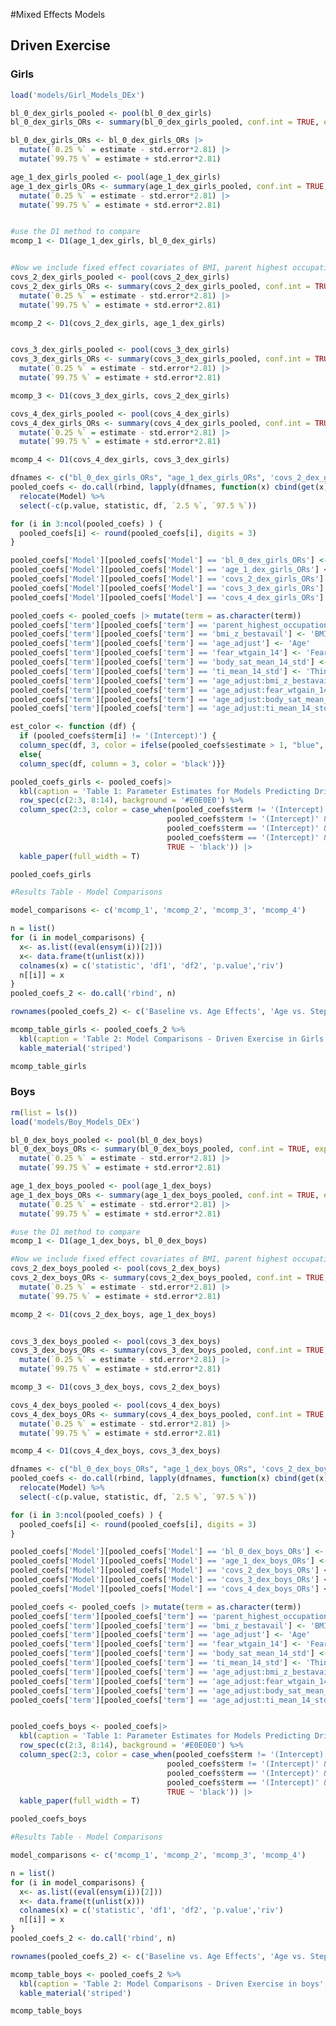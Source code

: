 
#Mixed Effects Models

## Driven Exercise

### Girls

```r
load('models/Girl_Models_DEx')

bl_0_dex_girls_pooled <- pool(bl_0_dex_girls)
bl_0_dex_girls_ORs <- summary(bl_0_dex_girls_pooled, conf.int = TRUE, exponentiate = TRUE) 

bl_0_dex_girls_ORs <- bl_0_dex_girls_ORs |>  
  mutate(`0.25 %` = estimate - std.error*2.81) |> 
  mutate(`99.75 %` = estimate + std.error*2.81)

age_1_dex_girls_pooled <- pool(age_1_dex_girls)
age_1_dex_girls_ORs <- summary(age_1_dex_girls_pooled, conf.int = TRUE, exponentiate = TRUE)  |> 
  mutate(`0.25 %` = estimate - std.error*2.81) |> 
  mutate(`99.75 %` = estimate + std.error*2.81)


#use the D1 method to compare 
mcomp_1 <- D1(age_1_dex_girls, bl_0_dex_girls)


#Now we include fixed effect covariates of BMI, parent highest occupation, and eating disorder cogitions at age 14: thin-ideal internalization, body dissatisfaction, and fear of weight gain
covs_2_dex_girls_pooled <- pool(covs_2_dex_girls)
covs_2_dex_girls_ORs <- summary(covs_2_dex_girls_pooled, conf.int = TRUE, exponentiate = TRUE)|> 
  mutate(`0.25 %` = estimate - std.error*2.81) |> 
  mutate(`99.75 %` = estimate + std.error*2.81)

mcomp_2 <- D1(covs_2_dex_girls, age_1_dex_girls)


covs_3_dex_girls_pooled <- pool(covs_3_dex_girls)
covs_3_dex_girls_ORs <- summary(covs_3_dex_girls_pooled, conf.int = TRUE, exponentiate = TRUE)|> 
  mutate(`0.25 %` = estimate - std.error*2.81) |> 
  mutate(`99.75 %` = estimate + std.error*2.81)

mcomp_3 <- D1(covs_3_dex_girls, covs_2_dex_girls)

covs_4_dex_girls_pooled <- pool(covs_4_dex_girls)
covs_4_dex_girls_ORs <- summary(covs_4_dex_girls_pooled, conf.int = TRUE, exponentiate = TRUE)|> 
  mutate(`0.25 %` = estimate - std.error*2.81) |> 
  mutate(`99.75 %` = estimate + std.error*2.81)

mcomp_4 <- D1(covs_4_dex_girls, covs_3_dex_girls)

```


```r

dfnames <- c("bl_0_dex_girls_ORs", "age_1_dex_girls_ORs", 'covs_2_dex_girls_ORs', 'covs_3_dex_girls_ORs', 'covs_4_dex_girls_ORs')
pooled_coefs <- do.call(rbind, lapply(dfnames, function(x) cbind(get(x), Model=x))) |> 
  relocate(Model) %>% 
  select(-c(p.value, statistic, df, `2.5 %`, `97.5 %`))

for (i in 3:ncol(pooled_coefs) ) {
  pooled_coefs[i] <- round(pooled_coefs[i], digits = 3)
}

pooled_coefs['Model'][pooled_coefs['Model'] == 'bl_0_dex_girls_ORs'] <- 'Baseline Model'
pooled_coefs['Model'][pooled_coefs['Model'] == 'age_1_dex_girls_ORs'] <- 'Age Effect Model'
pooled_coefs['Model'][pooled_coefs['Model'] == 'covs_2_dex_girls_ORs'] <- 'Step 1 Covariates'
pooled_coefs['Model'][pooled_coefs['Model'] == 'covs_3_dex_girls_ORs'] <- 'Step 2 Covariates'
pooled_coefs['Model'][pooled_coefs['Model'] == 'covs_4_dex_girls_ORs'] <- 'Step 3 Age x Cov Interactions'

pooled_coefs <- pooled_coefs |> mutate(term = as.character(term))
pooled_coefs['term'][pooled_coefs['term'] == 'parent_highest_occupation'] <- 'Parent SES'
pooled_coefs['term'][pooled_coefs['term'] == 'bmi_z_bestavail'] <- 'BMI Z - Age 13'
pooled_coefs['term'][pooled_coefs['term'] == 'age_adjust'] <- 'Age'
pooled_coefs['term'][pooled_coefs['term'] == 'fear_wtgain_14'] <- 'Fear of Wt Gain - Age 14'
pooled_coefs['term'][pooled_coefs['term'] == 'body_sat_mean_14_std'] <- 'Body Satisifaction - Age 14'
pooled_coefs['term'][pooled_coefs['term'] == 'ti_mean_14_std'] <- 'Thin-ideal Internalization - Age 14'
pooled_coefs['term'][pooled_coefs['term'] == 'age_adjust:bmi_z_bestavail'] <- 'Age x BMI (13)'
pooled_coefs['term'][pooled_coefs['term'] == 'age_adjust:fear_wtgain_14'] <- 'Age x Fear of Wt Gain (14)'
pooled_coefs['term'][pooled_coefs['term'] == 'age_adjust:body_sat_mean_14_std'] <- 'Age x Body Satisfaction (14)'
pooled_coefs['term'][pooled_coefs['term'] == 'age_adjust:ti_mean_14_std'] <- 'Age x Thin-Ideal Internalization (14)'

est_color <- function (df) {
  if (pooled_coefs$term[i] != '(Intercept)') {
  column_spec(df, 3, color = ifelse(pooled_coefs$estimate > 1, "blue", "red"))}
  else{
  column_spec(df, column = 3, color = 'black')}}

pooled_coefs_girls <- pooled_coefs|> 
  kbl(caption = 'Table 1: Parameter Estimates for Models Predicting Driven Exercise in Girls') %>% 
  row_spec(c(2:3, 8:14), background = '#E0E0E0') %>% 
  column_spec(2:3, color = case_when(pooled_coefs$term != '(Intercept)' & pooled_coefs$`0.25 %` > 1  ~ "blue",
                                   pooled_coefs$term != '(Intercept)' & pooled_coefs$`99.75 %`< 1  ~ "red", 
                                   pooled_coefs$term == '(Intercept)' & pooled_coefs$`0.25 %`> 0 ~ "blue",
                                   pooled_coefs$term == '(Intercept)' & pooled_coefs$`99.75 %`< 0  ~ "red",
                                   TRUE ~ 'black')) |> 
  kable_paper(full_width = T)

pooled_coefs_girls

```

```r
#Results Table - Model Comparisons

model_comparisons <- c('mcomp_1', 'mcomp_2', 'mcomp_3', 'mcomp_4')

n = list() 
for (i in model_comparisons) { 
  x<- as.list((eval(ensym(i))[2])) 
  x<- data.frame(t(unlist(x)))
  colnames(x) = c('statistic', 'df1', 'df2', 'p.value','riv')
  n[[i]] = x
}
pooled_coefs_2 <- do.call('rbind', n) 

rownames(pooled_coefs_2) <- c('Baseline vs. Age Effects', 'Age vs. Step 1 Covariates', 'Step 1 vs. Step 2 Covariates', 'Step 2 vs. Age x Covariate Interactions')

mcomp_table_girls <- pooled_coefs_2 %>% 
  kbl(caption = 'Table 2: Model Comparisons - Driven Exercise in Girls', digits = 3) %>% 
  kable_material('striped')

mcomp_table_girls

```

### Boys


```r
rm(list = ls())
load('models/Boy_Models_DEx')

```


```r

bl_0_dex_boys_pooled <- pool(bl_0_dex_boys)
bl_0_dex_boys_ORs <- summary(bl_0_dex_boys_pooled, conf.int = TRUE, exponentiate = TRUE)|> 
  mutate(`0.25 %` = estimate - std.error*2.81) |> 
  mutate(`99.75 %` = estimate + std.error*2.81)

age_1_dex_boys_pooled <- pool(age_1_dex_boys)
age_1_dex_boys_ORs <- summary(age_1_dex_boys_pooled, conf.int = TRUE, exponentiate = TRUE)|> 
  mutate(`0.25 %` = estimate - std.error*2.81) |> 
  mutate(`99.75 %` = estimate + std.error*2.81)

#use the D1 method to compare 
mcomp_1 <- D1(age_1_dex_boys, bl_0_dex_boys)

```


```r

#Now we include fixed effect covariates of BMI, parent highest occupation, and eating disorder cogitions at age 14: thin-ideal internalization, body dissatisfaction, and fear of weight gain
covs_2_dex_boys_pooled <- pool(covs_2_dex_boys)
covs_2_dex_boys_ORs <- summary(covs_2_dex_boys_pooled, conf.int = TRUE, exponentiate = TRUE)|> 
  mutate(`0.25 %` = estimate - std.error*2.81) |> 
  mutate(`99.75 %` = estimate + std.error*2.81)

mcomp_2 <- D1(covs_2_dex_boys, age_1_dex_boys)


covs_3_dex_boys_pooled <- pool(covs_3_dex_boys)
covs_3_dex_boys_ORs <- summary(covs_3_dex_boys_pooled, conf.int = TRUE, exponentiate = TRUE)|> 
  mutate(`0.25 %` = estimate - std.error*2.81) |> 
  mutate(`99.75 %` = estimate + std.error*2.81)

mcomp_3 <- D1(covs_3_dex_boys, covs_2_dex_boys)

covs_4_dex_boys_pooled <- pool(covs_4_dex_boys)
covs_4_dex_boys_ORs <- summary(covs_4_dex_boys_pooled, conf.int = TRUE, exponentiate = TRUE)|> 
  mutate(`0.25 %` = estimate - std.error*2.81) |> 
  mutate(`99.75 %` = estimate + std.error*2.81)

mcomp_4 <- D1(covs_4_dex_boys, covs_3_dex_boys)

```




```r

dfnames <- c("bl_0_dex_boys_ORs", "age_1_dex_boys_ORs", 'covs_2_dex_boys_ORs', 'covs_3_dex_boys_ORs', 'covs_4_dex_boys_ORs')
pooled_coefs <- do.call(rbind, lapply(dfnames, function(x) cbind(get(x), Model=x))) |> 
  relocate(Model) %>% 
  select(-c(p.value, statistic, df, `2.5 %`, `97.5 %`))

for (i in 3:ncol(pooled_coefs) ) {
  pooled_coefs[i] <- round(pooled_coefs[i], digits = 3)
}

pooled_coefs['Model'][pooled_coefs['Model'] == 'bl_0_dex_boys_ORs'] <- 'Baseline Model'
pooled_coefs['Model'][pooled_coefs['Model'] == 'age_1_dex_boys_ORs'] <- 'Age Effect Model'
pooled_coefs['Model'][pooled_coefs['Model'] == 'covs_2_dex_boys_ORs'] <- 'Step 1 Covariates'
pooled_coefs['Model'][pooled_coefs['Model'] == 'covs_3_dex_boys_ORs'] <- 'Step 2 Covariates'
pooled_coefs['Model'][pooled_coefs['Model'] == 'covs_4_dex_boys_ORs'] <- 'Step 3 Age x Cov Interactions'

pooled_coefs <- pooled_coefs |> mutate(term = as.character(term))
pooled_coefs['term'][pooled_coefs['term'] == 'parent_highest_occupation'] <- 'Parent SES'
pooled_coefs['term'][pooled_coefs['term'] == 'bmi_z_bestavail'] <- 'BMI Z - Age 13'
pooled_coefs['term'][pooled_coefs['term'] == 'age_adjust'] <- 'Age'
pooled_coefs['term'][pooled_coefs['term'] == 'fear_wtgain_14'] <- 'Fear of Wt Gain - Age 14'
pooled_coefs['term'][pooled_coefs['term'] == 'body_sat_mean_14_std'] <- 'Body Satisifaction - Age 14'
pooled_coefs['term'][pooled_coefs['term'] == 'ti_mean_14_std'] <- 'Thin-ideal Internalization - Age 14'
pooled_coefs['term'][pooled_coefs['term'] == 'age_adjust:bmi_z_bestavail'] <- 'Age x BMI (13)'
pooled_coefs['term'][pooled_coefs['term'] == 'age_adjust:fear_wtgain_14'] <- 'Age x Fear of Wt Gain (14)'
pooled_coefs['term'][pooled_coefs['term'] == 'age_adjust:body_sat_mean_14_std'] <- 'Age x Body Satisfaction (14)'
pooled_coefs['term'][pooled_coefs['term'] == 'age_adjust:ti_mean_14_std'] <- 'Age x Thin-Ideal Internalization (14)'


pooled_coefs_boys <- pooled_coefs|> 
  kbl(caption = 'Table 1: Parameter Estimates for Models Predicting Driven Exercise in Boys') %>% 
  row_spec(c(2:3, 8:14), background = '#E0E0E0') %>% 
  column_spec(2:3, color = case_when(pooled_coefs$term != '(Intercept)' & pooled_coefs$`0.25 %` > 1  ~ "blue",
                                   pooled_coefs$term != '(Intercept)' & pooled_coefs$`99.75 %`< 1  ~ "red", 
                                   pooled_coefs$term == '(Intercept)' & pooled_coefs$`0.25 %`> 0 ~ "blue",
                                   pooled_coefs$term == '(Intercept)' & pooled_coefs$`99.75 %`< 0  ~ "red",
                                   TRUE ~ 'black')) |> 
  kable_paper(full_width = T)

pooled_coefs_boys

```



```r
#Results Table - Model Comparisons

model_comparisons <- c('mcomp_1', 'mcomp_2', 'mcomp_3', 'mcomp_4')

n = list() 
for (i in model_comparisons) { 
  x<- as.list((eval(ensym(i))[2])) 
  x<- data.frame(t(unlist(x)))
  colnames(x) = c('statistic', 'df1', 'df2', 'p.value','riv')
  n[[i]] = x
}
pooled_coefs_2 <- do.call('rbind', n) 

rownames(pooled_coefs_2) <- c('Baseline vs. Age Effects', 'Age vs. Step 1 Covariates', 'Step 1 vs. Step 2 Covariates', 'Step 2 vs. Age x Covariate Interactions')

mcomp_table_boys <- pooled_coefs_2 %>% 
  kbl(caption = 'Table 2: Model Comparisons - Driven Exercise in boys', digits = 3) %>% 
  kable_material('striped')

mcomp_table_boys

```

